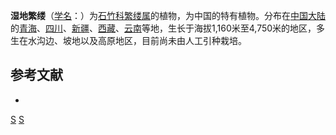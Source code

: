 {{Speciesbox
| taxon = Stellaria(植物) uda
| binomial_authority = Williams
}}

'''湿地繁缕'''（[[学名|学名]]：{{lang|la|''Stellaria uda''}}）为[[石竹科|石竹科]][[繁缕属|繁缕属]]的植物，为中国的特有植物。分布在[[中国大陆|中国大陆]]的[[青海|青海]]、[[四川|四川]]、[[新疆|新疆]]、[[西藏|西藏]]、[[云南|云南]]等地，生长于海拔1,160米至4,750米的地区，多生在水沟边、坡地以及高原地区，目前尚未由人工引种栽培。

== 参考文献 ==
<div class="references-small">
* {{cite web| url =http://www.bioinfo.cn/db05/KmzwSpecies.php?action=view&id=2724| title =湿地繁缕| work =《中国高等植物数据库全库》| publisher =中国科学院微生物研究所| author =昆明植物研究所| accessdate =2009-02-23| deadurl =yes| archiveurl =https://web.archive.org/web/20160305060814/http://www.bioinfo.cn/db05/KmzwSpecies.php?action=view&id=2724| archivedate =2016-03-05}}
</div>
{{Taxonbar|from=Q15226186}}

[[Category:繁缕属|S]]
[[Category:中国特有植物|S]]